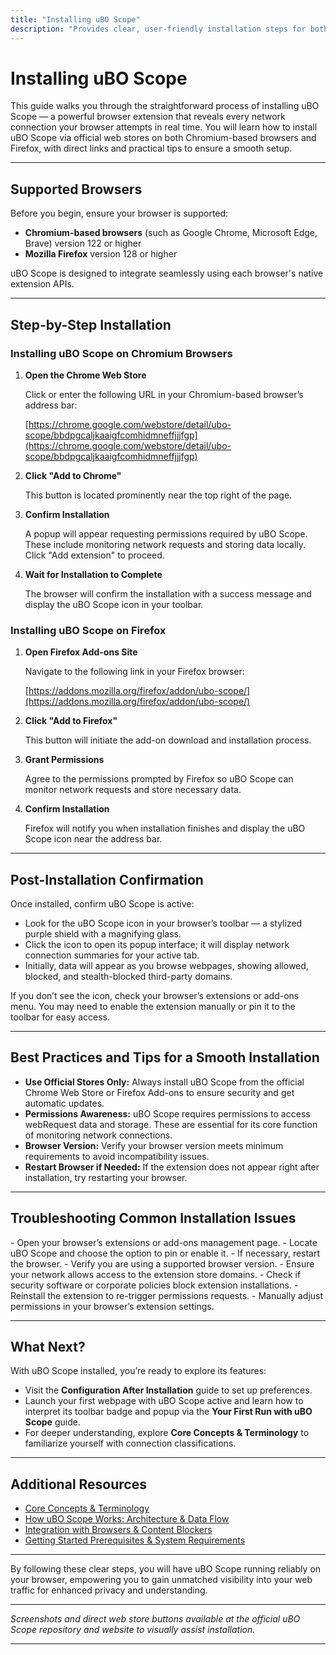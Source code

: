 ```yaml
---
title: "Installing uBO Scope"
description: "Provides clear, user-friendly installation steps for both Chromium and Firefox, using official web stores. Includes direct links and visuals to help users confidently complete installation."
---
```


# Installing uBO Scope

This guide walks you through the straightforward process of installing uBO Scope — a powerful browser extension that reveals every network connection your browser attempts in real time. You will learn how to install uBO Scope via official web stores on both Chromium-based browsers and Firefox, with direct links and practical tips to ensure a smooth setup.

---

## Supported Browsers

Before you begin, ensure your browser is supported:

- **Chromium-based browsers** (such as Google Chrome, Microsoft Edge, Brave) version 122 or higher
- **Mozilla Firefox** version 128 or higher

uBO Scope is designed to integrate seamlessly using each browser's native extension APIs.

---

## Step-by-Step Installation

### Installing uBO Scope on Chromium Browsers

1. **Open the Chrome Web Store**

   Click or enter the following URL in your Chromium-based browser’s address bar:

   [https://chrome.google.com/webstore/detail/ubo-scope/bbdpgcaljkaaigfcomhidmneffjjjfgp](https://chrome.google.com/webstore/detail/ubo-scope/bbdpgcaljkaaigfcomhidmneffjjjfgp)

2. **Click "Add to Chrome"**

   This button is located prominently near the top right of the page.

3. **Confirm Installation**

   A popup will appear requesting permissions required by uBO Scope. These include monitoring network requests and storing data locally. Click "Add extension" to proceed.

4. **Wait for Installation to Complete**

   The browser will confirm the installation with a success message and display the uBO Scope icon in your toolbar.

### Installing uBO Scope on Firefox

1. **Open Firefox Add-ons Site**

   Navigate to the following link in your Firefox browser:

   [https://addons.mozilla.org/firefox/addon/ubo-scope/](https://addons.mozilla.org/firefox/addon/ubo-scope/)

2. **Click "Add to Firefox"**

   This button will initiate the add-on download and installation process.

3. **Grant Permissions**

   Agree to the permissions prompted by Firefox so uBO Scope can monitor network requests and store necessary data.

4. **Confirm Installation**

   Firefox will notify you when installation finishes and display the uBO Scope icon near the address bar.

---

## Post-Installation Confirmation

Once installed, confirm uBO Scope is active:

- Look for the uBO Scope icon in your browser’s toolbar — a stylized purple shield with a magnifying glass.
- Click the icon to open its popup interface; it will display network connection summaries for your active tab.
- Initially, data will appear as you browse webpages, showing allowed, blocked, and stealth-blocked third-party domains.

<Tip>
If you don’t see the icon, check your browser’s extensions or add-ons menu. You may need to enable the extension manually or pin it to the toolbar for easy access.
</Tip>

---

## Best Practices and Tips for a Smooth Installation

- **Use Official Stores Only:** Always install uBO Scope from the official Chrome Web Store or Firefox Add-ons to ensure security and get automatic updates.
- **Permissions Awareness:** uBO Scope requires permissions to access webRequest data and storage. These are essential for its core function of monitoring network connections.
- **Browser Version:** Verify your browser version meets minimum requirements to avoid incompatibility issues.
- **Restart Browser if Needed:** If the extension does not appear right after installation, try restarting your browser.

---

## Troubleshooting Common Installation Issues

<AccordionGroup title="Installation Troubleshooting Tips">
<Accordion title="Extension Not Visible in Toolbar">
- Open your browser’s extensions or add-ons management page.
- Locate uBO Scope and choose the option to pin or enable it.
- If necessary, restart the browser.
</Accordion>
<Accordion title="Installation Failed or Blocked">
- Verify you are using a supported browser version.
- Ensure your network allows access to the extension store domains.
- Check if security software or corporate policies block extension installations.
</Accordion>
<Accordion title="Permissions Not Granted or Revoked">
- Reinstall the extension to re-trigger permissions requests.
- Manually adjust permissions in your browser’s extension settings.
</Accordion>
</AccordionGroup>

---

## What Next?

With uBO Scope installed, you’re ready to explore its features:

- Visit the **Configuration After Installation** guide to set up preferences.
- Launch your first webpage with uBO Scope active and learn how to interpret its toolbar badge and popup via the **Your First Run with uBO Scope** guide.
- For deeper understanding, explore **Core Concepts & Terminology** to familiarize yourself with connection classifications.

---

## Additional Resources

- [Core Concepts & Terminology](https://docs.uboscore.com/overview/concepts-architecture/core-concepts-terminology)
- [How uBO Scope Works: Architecture & Data Flow](https://docs.uboscore.com/overview/concepts-architecture/architecture-overview)
- [Integration with Browsers & Content Blockers](https://docs.uboscore.com/overview/concepts-architecture/integration-ecosystem)
- [Getting Started Prerequisites & System Requirements](https://docs.uboscore.com/getting-started/installation-setup/prerequisites-requirements)

---

By following these clear steps, you will have uBO Scope running reliably on your browser, empowering you to gain unmatched visibility into your web traffic for enhanced privacy and understanding.

---

*Screenshots and direct web store buttons available at the official uBO Scope repository and website to visually assist installation.*


---